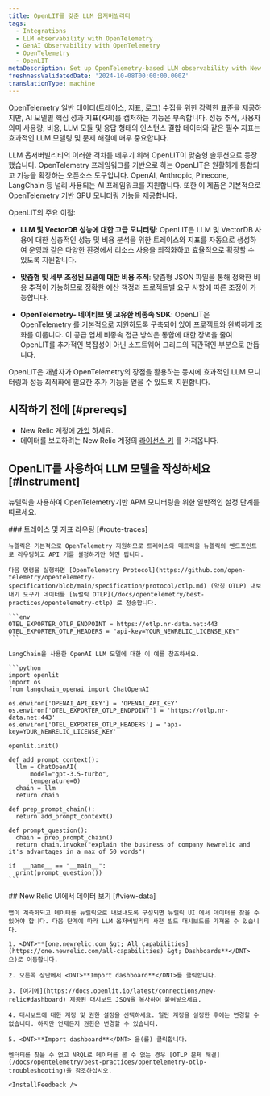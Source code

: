 ```yaml
---
title: OpenLIT를 갖춘 LLM 옵저버빌리티
tags:
  - Integrations
  - LLM observability with OpenTelemetry
  - GenAI Observability with OpenTelemetry
  - OpenTelemetry
  - OpenLIT
metaDescription: Set up OpenTelemetry-based LLM observability with New Relic and OpenLIT.
freshnessValidatedDate: '2024-10-08T00:00:00.000Z'
translationType: machine
---
```


OpenTelemetry 일반 데이터(트레이스, 지표, 로그) 수집을 위한 강력한 표준을 제공하지만, AI 모델별 핵심 성과 지표(KPI)를 캡처하는 기능은 부족합니다. 성능 추적, 사용자 의미 사용량, 비용, LLM 모듈 및 응답 형태의 인스턴스 결합 데이터와 같은 필수 지표는 효과적인 LLM 모델링 및 문제 해결에 매우 중요합니다.

LLM 옵저버빌리티의 이러한 격차를 메우기 위해 OpenLIT이 맞춤형 솔루션으로 등장했습니다. OpenTelemetry 프레임워크를 기반으로 하는 OpenLIT은 원활하게 통합되고 기능을 확장하는 오픈소스 도구입니다. OpenAI, Anthropic, Pinecone, LangChain 등 널리 사용되는 AI 프레임워크를 지원합니다. 또한 이 제품은 기본적으로 OpenTelemetry 기반 GPU 모니터링 기능을 제공합니다.

OpenLIT의 주요 이점:

* **LLM 및 VectorDB 성능에 대한 고급 모니터링**: OpenLIT은 LLM 및 VectorDB 사용에 대한 심층적인 성능 및 비용 분석을 위한 트레이스와 지표를 자동으로 생성하여 운영과 같은 다양한 환경에서 리소스 사용을 최적화하고 효율적으로 확장할 수 있도록 지원합니다.

* **맞춤형 및 세부 조정된 모델에 대한 비용 추적**: 맞춤형 JSON 파일을 통해 정확한 비용 추적이 가능하므로 정확한 예산 책정과 프로젝트별 요구 사항에 따른 조정이 가능합니다.

* **OpenTelemetry- 네이티브 및 고유한 비종속 SDK**: OpenLIT은 OpenTelemetry 를 기본적으로 지원하도록 구축되어 있어 프로젝트와 완벽하게 조화를 이룹니다. 이 공급 업체 비종속 접근 방식은 통합에 대한 장벽을 줄여 OpenLIT를 추가적인 복잡성이 아닌 소프트웨어 그리드의 직관적인 부분으로 만듭니다.

OpenLIT은 개발자가 OpenTelemetry의 장점을 활용하는 동시에 효과적인 LLM 모니터링과 성능 최적화에 필요한 추가 기능을 얻을 수 있도록 지원합니다.

## 시작하기 전에 [#prereqs]

* New Relic 계정에 [가입](https://newrelic.com/signup) 하세요.
* 데이터를 보고하려는 New Relic 계정의 [라이선스 키](https://one.newrelic.com/launcher/api-keys-ui.launcher) 를 가져옵니다.

## OpenLIT를 사용하여 LLM 모델을 작성하세요 [#instrument]

뉴렐릭을 사용하여 OpenTelemetry기반 APM 모니터링을 위한 일반적인 설정 단계를 따르세요.

<Steps>
  <Step>
    ### 트레이스 및 지표 라우팅 [#route-traces]

    뉴렐릭은 기본적으로 OpenTelemetry 지원하므로 트레이스와 메트릭을 뉴렐릭의 엔드포인트로 라우팅하고 API 키를 설정하기만 하면 됩니다.

    다음 명령을 실행하면 [OpenTelemetry Protocol](https://github.com/open-telemetry/opentelemetry-specification/blob/main/specification/protocol/otlp.md) (약칭 OTLP) 내보내기 도구가 데이터를 [뉴럴릭 OTLP](/docs/opentelemetry/best-practices/opentelemetry-otlp) 로 전송합니다.

    ```env
    OTEL_EXPORTER_OTLP_ENDPOINT = https://otlp.nr-data.net:443
    OTEL_EXPORTER_OTLP_HEADERS = "api-key=YOUR_NEWRELIC_LICENSE_KEY"
    ```

    LangChain을 사용한 OpenAI LLM 모델에 대한 이 예를 참조하세요.

    ```python
    import openlit
    import os
    from langchain_openai import ChatOpenAI

    os.environ['OPENAI_API_KEY'] = 'OPENAI_API_KEY'
    os.environ['OTEL_EXPORTER_OTLP_ENDPOINT'] = 'https://otlp.nr-data.net:443'
    os.environ['OTEL_EXPORTER_OTLP_HEADERS'] = 'api-key=YOUR_NEWRELIC_LICENSE_KEY'

    openlit.init()

    def add_prompt_context():
      llm = ChatOpenAI(
          model="gpt-3.5-turbo",
          temperature=0)
      chain = llm
      return chain

    def prep_prompt_chain():
      return add_prompt_context()

    def prompt_question():
      chain = prep_prompt_chain()
      return chain.invoke("explain the business of company Newrelic and it's advantages in a max of 50 words")

    if  __name__ == "__main__":
      print(prompt_question())
    ```
  </Step>

  <Step>
    ## New Relic UI에서 데이터 보기 [#view-data]

    앱이 계측화되고 데이터를 뉴렐릭으로 내보내도록 구성되면 뉴렐릭 UI 에서 데이터를 찾을 수 있어야 합니다. 다음 단계에 따라 LLM 옵저버빌리티 사전 빌드 대시보드를 가져올 수 있습니다.

    1. <DNT>**[one.newrelic.com &gt; All capabilities](https://one.newrelic.com/all-capabilities) &gt; Dashboards**</DNT> 으)로 이동합니다.

    2. 오른쪽 상단에서 <DNT>**Import dashboard**</DNT>를 클릭합니다.

    3. [여기에](https://docs.openlit.io/latest/connections/new-relic#dashboard) 제공된 대시보드 JSON을 복사하여 붙여넣으세요.

    4. 대시보드에 대한 계정 및 권한 설정을 선택하세요. 일단 계정을 설정한 후에는 변경할 수 없습니다. 하지만 언제든지 권한은 변경할 수 있습니다.

    5. <DNT>**Import dashboard**</DNT> 을(를) 클릭합니다.

    엔터티를 찾을 수 없고 NRQL로 데이터를 볼 수 없는 경우 [OTLP 문제 해결](/docs/opentelemetry/best-practices/opentelemetry-otlp-troubleshooting)을 참조하십시오.

    <InstallFeedback />
  </Step>
</Steps>